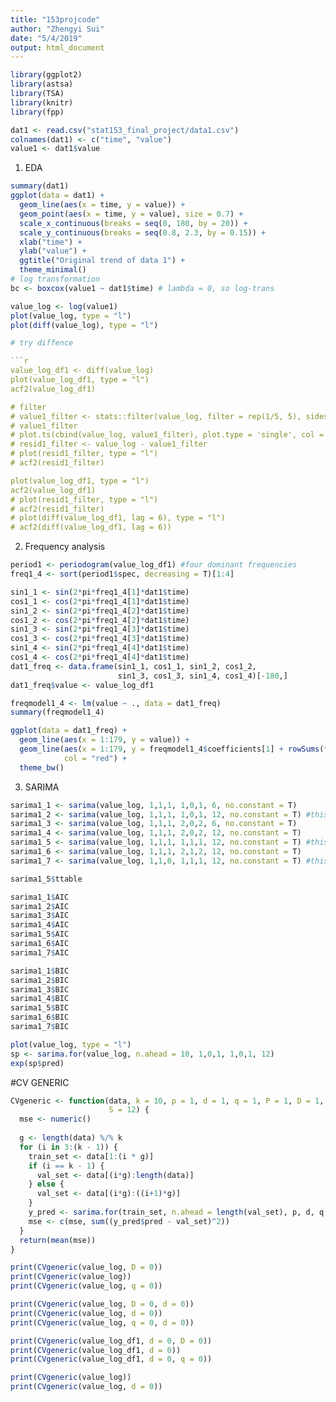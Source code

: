 ```yaml
---
title: "153projcode"
author: "Zhengyi Sui"
date: "5/4/2019"
output: html_document
---
```


```r
library(ggplot2)
library(astsa)
library(TSA)
library(knitr)
library(fpp)
```


```r
dat1 <- read.csv("stat153_final_project/data1.csv")
colnames(dat1) <- c("time", "value")
value1 <- dat1$value
```

1. EDA
```r
summary(dat1)
ggplot(data = dat1) +
  geom_line(aes(x = time, y = value)) +
  geom_point(aes(x = time, y = value), size = 0.7) +
  scale_x_continuous(breaks = seq(0, 180, by = 20)) +
  scale_y_continuous(breaks = seq(0.8, 2.3, by = 0.15)) +
  xlab("time") +
  ylab("value") +
  ggtitle("Original trend of data 1") +
  theme_minimal()
# log transformation
bc <- boxcox(value1 ~ dat1$time) # lambda = 0, so log-trans

value_log <- log(value1)
plot(value_log, type = "l")
plot(diff(value_log), type = "l")

# try diffence

```r
value_log_df1 <- diff(value_log)
plot(value_log_df1, type = "l")
acf2(value_log_df1)

# filter
# value1_filter <- stats::filter(value_log, filter = rep(1/5, 5), sides = 2)
# value1_filter
# plot.ts(cbind(value_log, value1_filter), plot.type = 'single', col = c('black', 'red'))
# resid1_filter <- value_log - value1_filter
# plot(resid1_filter, type = "l")
# acf2(resid1_filter)

plot(value_log_df1, type = "l")
acf2(value_log_df1)
# plot(resid1_filter, type = "l")
# acf2(resid1_filter)
# plot(diff(value_log_df1, lag = 6), type = "l")
# acf2(diff(value_log_df1, lag = 6))

```

2. Frequency analysis
```r
period1 <- periodogram(value_log_df1) #four dominant frequencies
freq1_4 <- sort(period1$spec, decreasing = T)[1:4]

sin1_1 <- sin(2*pi*freq1_4[1]*dat1$time)
cos1_1 <- cos(2*pi*freq1_4[1]*dat1$time)
sin1_2 <- sin(2*pi*freq1_4[2]*dat1$time)
cos1_2 <- cos(2*pi*freq1_4[2]*dat1$time)
sin1_3 <- sin(2*pi*freq1_4[3]*dat1$time)
cos1_3 <- cos(2*pi*freq1_4[3]*dat1$time)
sin1_4 <- sin(2*pi*freq1_4[4]*dat1$time)
cos1_4 <- cos(2*pi*freq1_4[4]*dat1$time)
dat1_freq <- data.frame(sin1_1, cos1_1, sin1_2, cos1_2, 
                        sin1_3, cos1_3, sin1_4, cos1_4)[-180,]
dat1_freq$value <- value_log_df1

freqmodel1_4 <- lm(value ~ ., data = dat1_freq)
summary(freqmodel1_4)

ggplot(data = dat1_freq) + 
  geom_line(aes(x = 1:179, y = value)) +
  geom_line(aes(x = 1:179, y = freqmodel1_4$coefficients[1] + rowSums(freqmodel1_4$coefficients[-1] * dat1_freq[,-9])),
            col = "red") +
  theme_bw()

```

3. SARIMA
```r
sarima1_1 <- sarima(value_log, 1,1,1, 1,0,1, 6, no.constant = T)
sarima1_2 <- sarima(value_log, 1,1,1, 1,0,1, 12, no.constant = T) #this
sarima1_3 <- sarima(value_log, 1,1,1, 2,0,2, 6, no.constant = T)
sarima1_4 <- sarima(value_log, 1,1,1, 2,0,2, 12, no.constant = T)
sarima1_5 <- sarima(value_log, 1,1,1, 1,1,1, 12, no.constant = T) #this
sarima1_6 <- sarima(value_log, 1,1,1, 2,1,2, 12, no.constant = T)
sarima1_7 <- sarima(value_log, 1,1,0, 1,1,1, 12, no.constant = T) #this

sarima1_5$ttable

sarima1_1$AIC
sarima1_2$AIC
sarima1_3$AIC
sarima1_4$AIC
sarima1_5$AIC
sarima1_6$AIC
sarima1_7$AIC

sarima1_1$BIC
sarima1_2$BIC
sarima1_3$BIC
sarima1_4$BIC
sarima1_5$BIC
sarima1_6$BIC
sarima1_7$BIC

plot(value_log, type = "l")
sp <- sarima.for(value_log, n.ahead = 10, 1,0,1, 1,0,1, 12)
exp(sp$pred)
```

#CV GENERIC
```r

CVgeneric <- function(data, k = 10, p = 1, d = 1, q = 1, P = 1, D = 1, Q = 1,
                      S = 12) {
  mse <- numeric()
  
  g <- length(data) %/% k
  for (i in 3:(k - 1)) {
    train_set <- data[1:(i * g)]
    if (i == k - 1) {
      val_set <- data[(i*g):length(data)]
    } else {
      val_set <- data[(i*g):((i+1)*g)]
    }
    y_pred <- sarima.for(train_set, n.ahead = length(val_set), p, d, q, P, D, Q, S)
    mse <- c(mse, sum((y_pred$pred - val_set)^2))
  }
  return(mean(mse))
}

```

```r
print(CVgeneric(value_log, D = 0))
print(CVgeneric(value_log))
print(CVgeneric(value_log, q = 0))
```


```r
print(CVgeneric(value_log, D = 0, d = 0))
print(CVgeneric(value_log, d = 0))
print(CVgeneric(value_log, q = 0, d = 0))
```

```r
print(CVgeneric(value_log_df1, d = 0, D = 0))
print(CVgeneric(value_log_df1, d = 0))
print(CVgeneric(value_log_df1, d = 0, q = 0))
```
```r
print(CVgeneric(value_log))
print(CVgeneric(value_log, d = 0))
```

